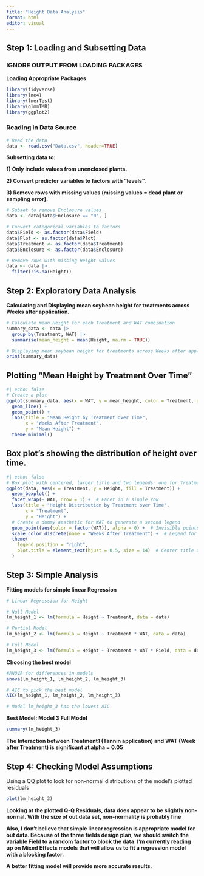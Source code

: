 ```yaml
---
title: "Height Data Analysis"
format: html
editor: visual
---
```


## Step 1: Loading and Subsetting Data

### IGNORE OUTPUT FROM LOADING PACKAGES

**Loading Appropriate Packages**

```r
library(tidyverse)
library(lme4)
library(lmerTest)
library(glmmTMB)
library(ggplot2)
```

### Reading in Data Source

```r
# Read the data
data <- read.csv("Data.csv", header=TRUE)
```

**Subsetting data to:**

**1)  Only include values from unenclosed plants.**

**2)  Convert predictor variables to factors with "levels".**

**3)  Remove rows with missing values (missing values = dead plant or sampling error).**

```r
# Subset to remove Enclosure values
data <- data[data$Enclosure == "0", ]

# Convert categorical variables to factors
data$Field <- as.factor(data$Field)
data$Plot <- as.factor(data$Plot)
data$Treatment <- as.factor(data$Treatment)
data$Enclosure <- as.factor(data$Enclosure)

# Remove rows with missing Height values
data <- data |>
  filter(!is.na(Height))
```

## Step 2: Exploratory Data Analysis

**Calculating and Displaying mean soybean height for treatments across Weeks after application.**

```r
# Calculate mean Height for each Treatment and WAT combination
summary_data <- data |>
  group_by(Treatment, WAT) |>
  summarise(mean_height = mean(Height, na.rm = TRUE))

# Displaying mean soybean height for treatments across Weeks after application
print(summary_data)
```

## **Plotting "Mean Height by Treatment Over Time"**

```r
#| echo: false
# Create a plot
ggplot(summary_data, aes(x = WAT, y = mean_height, color = Treatment, group = Treatment)) +
  geom_line() +
  geom_point() +
  labs(title = "Mean Height by Treatment over Time",
       x = "Weeks After Treatment",
       y = "Mean Height") +
  theme_minimal()
```

## **Box plot's showing the distribution of height over time.**

```r
#| echo: false
# Box plot with centered, larger title and two legends: one for Treatment and one for WAT
ggplot(data, aes(x = Treatment, y = Height, fill = Treatment)) +
  geom_boxplot() +
  facet_wrap(~ WAT, nrow = 1) +  # Facet in a single row
  labs(title = "Height Distribution by Treatment over Time",
       x = "Treatment",
       y = "Height") +
  # Create a dummy aesthetic for WAT to generate a second legend
  geom_point(aes(color = factor(WAT)), alpha = 0) +  # Invisible points to create the WAT legend
  scale_color_discrete(name = "Weeks After Treatment") +  # Legend for WAT
  theme(
    legend.position = "right",
    plot.title = element_text(hjust = 0.5, size = 14)  # Center title and increase font size by 2 points (default is ~12)
  )
```

## Step 3: Simple Analysis

**Fitting models for simple linear Regression**

```r
# Linear Regression for Height

# Null Model
lm_height_1 <- lm(formula = Height ~ Treatment, data = data)

# Partial Model
lm_height_2 <- lm(formula = Height ~ Treatment * WAT, data = data)

# Full Model
lm_height_3 <- lm(formula = Height ~ Treatment * WAT * Field, data = data)
```

**Choosing the best model**

```r
#ANOVA for differences in models 
anova(lm_height_1, lm_height_2, lm_height_3)

# AIC to pick the best model
AIC(lm_height_1, lm_height_2, lm_height_3)

# Model lm_height_3 has the lowest AIC
```

**Best Model: Model 3 Full Model**

```r
summary(lm_height_3)
```

**The Interaction between Treatment1 (Tannin application) and WAT (Week after Treatment) is significant at alpha = 0.05**

## Step 4: Checking Model Assumptions

Using a QQ plot to look for non-normal distributions of the model's plotted residuals

```r
plot(lm_height_3)
```

**Looking at the plotted Q-Q Residuals, data does appear to be slightly non-normal. With the size of out data set, non-normality is probably fine**

**Also, I don't believe that simple linear regression is appropriate model for out data. Because of the three fields design plan, we should switch the variable Field to a random factor to block the data. I'm currently reading up on Mixed Effects models that will allow us to fit a regression model with a blocking factor.**

**A better fitting model will provide more accurate results.**
